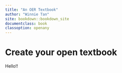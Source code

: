 ```yaml
---
title: "An OER Textbook"
author: "Winnie Tan"
site: bookdown::bookdown_site
documentclass: book
classoption: openany
---
```


# Create your open textbook

Hello!!
